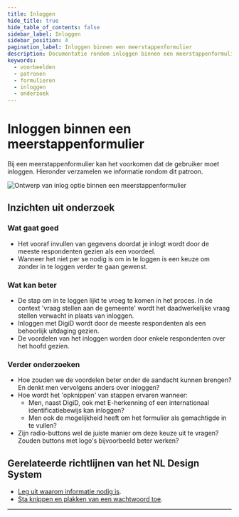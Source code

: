 ```yaml
---
title: Inloggen
hide_title: true
hide_table_of_contents: false
sidebar_label: Inloggen
sidebar_position: 4
pagination_label: Inloggen binnen een meerstappenformulier
description: Documentatie rondom inloggen binnen een meerstappenformulier
keywords:
  - voorbeelden
  - patronen
  - formulieren
  - inloggen
  - onderzoek
---
```



# Inloggen binnen een meerstappenformulier

Bij een meerstappenformulier kan het voorkomen dat de gebruiker moet inloggen. Hieronder verzamelen we informatie rondom dit patroon.

![Ontwerp van inlog optie binnen een meerstappenformulier](https://raw.githubusercontent.com/nl-design-system/documentatie/assets/voorbeeld_formulier_inloggen.png)

## Inzichten uit onderzoek

### Wat gaat goed

- Het vooraf invullen van gegevens doordat je inlogt wordt door de meeste respondenten gezien als een voordeel.
- Wanneer het niet per se nodig is om in te loggen is een keuze om zonder in te loggen verder te gaan gewenst.

### Wat kan beter

- De stap om in te loggen lijkt te vroeg te komen in het proces. In de context 'vraag stellen aan de gemeente' wordt het daadwerkelijke vraag stellen verwacht in plaats van inloggen.
- Inloggen met DigiD wordt door de meeste respondenten als een behoorlijk uitdaging gezien.
- De voordelen van het inloggen worden door enkele respondenten over het hoofd gezien.

### Verder onderzoeken

- Hoe zouden we de voordelen beter onder de aandacht kunnen brengen? En denkt men vervolgens anders over inloggen?
- Hoe wordt het 'opknippen' van stappen ervaren wanneer:
  - Men, naast DigiD, ook met E-herkenning of een internationaal identificatiebewijs kan inloggen?
  - Men ook de mogelijkheid heeft om het formulier als gemachtigde in te vullen?
- Zijn radio-buttons wel de juiste manier om deze keuze uit te vragen? Zouden buttons met logo's bijvoorbeeld beter werken?

<VideoPlayer videoId="GPozcguvUJU" />

## Gerelateerde richtlijnen van het NL Design System

- [Leg uit waarom informatie nodig is](/richtlijnen/formulieren/vragen/leg-uit-waarom).
- [Sta knippen en plakken van een wachtwoord toe](/richtlijnen/formulieren/voorkom-fouten/wachtwoord-plakken/).

<ResearchInfo />

---

<PatternFooterInfo />
